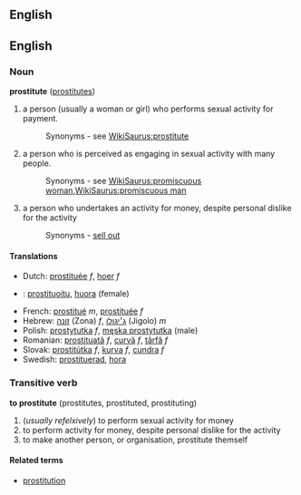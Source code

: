 ==English==
==English==
=== Noun ===
'''prostitute''' ([[prostitutes]])

#a person (usually a woman or girl) who performs sexual activity for payment.
#:Synonyms - see [[WikiSaurus:prostitute]]
#a person who is perceived as engaging in sexual activity with many people.
#:Synonyms - see [[WikiSaurus:promiscuous woman]],[[WikiSaurus:promiscuous man]]
#a person who undertakes an activity for money, despite personal dislike for the activity
#:Synonyms - [[sell out]]

==== Translations ====
*Dutch: [[prostituée]] ''f'', [[hoer]] ''f''
*{{fi}}: [[prostituoitu]], [[huora]] (female)
*French: [[prostitué]] ''m'', [[prostituée]] ''f''
*Hebrew: [[זונה]] (Zona) ''f'', [[ג׳יגולו]] (Jigolo) ''m''
*Polish: [[prostytutka]] ''f'', [[męska prostytutka]] (male) 
*Romanian: [[prostituată]] ''f'', [[curvă]] ''f'', [[târfă]] ''f''
*Slovak: [[prostitútka#Slovak|prostitútka]] ''f'', [[kurva#Slovak|kurva]] ''f'', [[cundra#Slovak|cundra]] ''f''
*Swedish: [[prostituerad]], [[hora]]

===Transitive verb===
'''to prostitute''' (prostitutes, prostituted, prostituting)
# (''usually refelxively'') to perform sexual activity for money
#to perform activity for money, despite personal dislike for the activity
#to make another person, or organisation, prostitute themself

====Related terms====
*[[prostitution]]